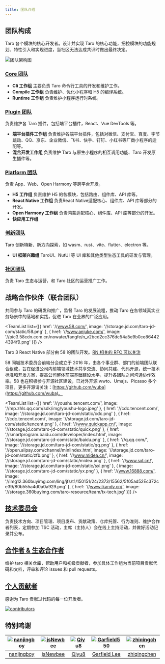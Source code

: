 ```yaml
---
title: 团队介绍
---
```



## 团队构成

Taro 各个模块的核心开发者。设计并实现 Taro 的核心功能，把控模块的功能规划、特性引入和实现进度，当社区无法达成共识时做出最终决定。

![团队架构图](@site/static/img/team-structure.png)

### [Core 团队](./team-core)

- **Cli 工作组**
  主要负责 Taro 命令行工具的开发和维护工作。
- **Compile 工作组**
  负责维护、优化小程序和 H5 的编译系统。
- **Runtime 工作组**
  负责维护小程序运行时系统。

### [Plugin 团队](./team-plugin)

负责维护各 Taro 插件，包括端平台插件，React、Vue DevTools 等。

- **端平台插件工作组**
  负责维护各端平台插件，包括对微信、支付宝、百度、字节跳动、QQ、京东、企业微信、飞书、快手、钉钉、小红书等厂商小程序的适配等。
- **混合开发工作组**
  负责维护 Taro 与原生小程序的相互调用功能、Taro 开发原生插件等。

### [Platform 团队](./team-platform)

负责 App、Web、Open Harmony 等跨平台开发。

- **H5 工作组**
  负责维护 H5 的各模块，包括路由、组件库、API 库等。
- **React Native 工作组**
  负责React Native适配核心、组件库、API 库等部分的开发。
- **Open Harmony 工作组**
  负责鸿蒙适配核心、组件库、API 库等部分的开发。
- **快应用工作组**

### [创新团队](./team-innovate)

Taro 创新特新、新方向探索，如 wasm、rust、vite、flutter、electron 等。

- **UI 框架兴趣组**
  TaroUI、NutUI 等 UI 库和其他类型生态工具的研发与管理。

### [社区团队](./team-community)

负责 Taro 生态与运营，和 Taro 社区的运营推广工作。

## 战略合作伙伴（联合团队）

共同参与 Taro 的研发和推广，监督 Taro 的发展流程，推动 Taro 在各领域真实业务场景中的落地和实践，促进 Taro 在业界的广泛应用。

<TeamList
  list={[{
    href: '//www.58.com/',
    image: '//storage.jd.com/taro-jd-com/static/58.png'
  }, {
    href: '//www.anjuke.com/',
    image: '//pic3.58cdn.com.cn/nowater/fangfe/n_v2bcd2cc376dc54a5e9b0ce864424394f9.png'
  }]}
/>

Taro 3 React Native 部分由 58 的团队开发。[RN 相关的 RFC 可以关注](https://github.com/NervJS/taro-rfcs/pull/8)

58 同城技术委员会前端分会成立于 2016 年，由各个事业群、部门的前端团队联合组成，旨在促进公司内前端领域技术共享交流、协同共建、代码开源，统一技术标准和开发方案，提高公司整体前端基础建设水平，提升各团队之间沟通协作效率。58 也在积极参与开源社区建设，已对外开源 wwto、Umajs、Picasso 多个项目，更多开源请关注：[https://github.com/wuba](https://github.com/wuba)。

<TeamList
  list={[{
    href: '//youshu.tencent.com/',
    image: '//mp.zhls.qq.com/sdk/img/youshu-logo.jpeg'
  }, {
    href: '//cdc.tencent.com/',
    image: '//storage.jd.com/taro-jd-com/static/cdc.png'
  }, {
    href: '//cdc.tencent.com/',
    image: '//storage.jd.com/taro-jd-com/static/tencent.png'
  }, {
    href: '//www.quickapp.cn/',
    image: '//storage.jd.com/taro-jd-com/static/quick.png'
  }, {
    href: '//smartprogram.baidu.com/developer/index.html',
    image: '//storage.jd.com/taro-jd-com/static/baidu.png'
  }, {
    href: '//q.qq.com/',
    image: '//storage.jd.com/taro-jd-com/static/qq.png'
  }, {
    href: '//open.alipay.com/channel/miniIndex.htm',
    image: '//storage.jd.com/taro-jd-com/static/zfb.png'
  }, {
    href: '//www.midea.cn/',
    image: '//storage.jd.com/taro-jd-com/static/midea.png'
  }, {
    href: '//www.sxl.cn/',
    image: '//storage.jd.com/taro-jd-com/static/sxl.png'
  }, {
    image: '//storage.jd.com/taro-jd-com/static/yx.png'
  }, {
    href: '//www.16888.com/',
    image: '//img12.360buyimg.com/ling/jfs/t1/150151/24/2373/15562/5f05ad52Ec372ce39/80b555a4d0a0a929.png'
  }, {
    href: '//www.ikandy.cn/',
    image: '//storage.360buyimg.com/taro-resource/team/tx-tech.jpg'
  }]}
/>

## [技术委员会](./role-committee)

负责技术方向、项目管理、项目发布、贡献政策、仓库托管、行为准则、维护合作者列表，定期参加 TSC 活动，主席（主持人）会在线上主持活动，并做好活动记录并公布。

## [合作者 & 生态合作者](./role-collaborator)

维护 taro 相关仓库，帮助用户和初级贡献者，参加具体工作组为当前项目贡献代码和文档，评审和评论 issues 和 pull requests。

<!-- ## [助手](./role-triage)

负责 taro 相关仓库新 issues 的维护，负责给 issues 或 pull requests 打标签，以及负责评论、关闭和重新开启 issue 或 pull request，负责将 bug 或 feature 分流给具体工作组。 -->

## [个人贡献者](./role-committer)

感谢为 Taro 贡献过代码的每一位开发者。

[![contributors](https://opencollective.com/taro/contributors.svg?width=890&button=false)](https://github.com/NervJS/taro/graphs/contributors)

## 特别鸣谢

[![nanjingboy](https://avatars1.githubusercontent.com/u/1390888?s=100&v=4)](https://github.com/nanjingboy/) | [![jsNewbee](https://avatars3.githubusercontent.com/u/20449400?s=100&v=4)](https://github.com/js-newbee/) | [![Qiyu8](https://avatars2.githubusercontent.com/u/15245051?s=100&v=4)](https://github.com/Qiyu8/) | [![Garfield550](https://avatars2.githubusercontent.com/u/3471836?s=100&v=4)](https://github.com/Garfield550/) | [![zhiqingchen](https://avatars3.githubusercontent.com/u/1876158?s=100&v=4)](https://github.com/zhiqingchen)
:---:|:---:|:---:|:---:|:---:|
[nanjingboy](https://github.com/nanjingboy/) | [jsNewbee](https://github.com/js-newbee/) |  [Qiyu8](https://github.com/Qiyu8/) |  [Garfield Lee](https://github.com/Garfield550/) |  [zhiqingchen](https://github.com/zhiqingchen) |
